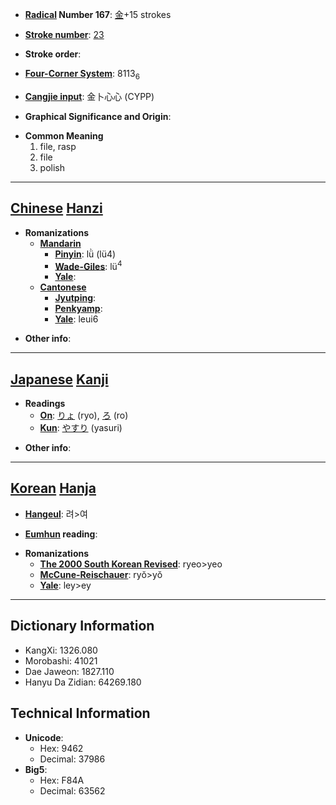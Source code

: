 * '''[[Wiktionary:Chinese radical index| Radical]] Number 167''': [[Wiktionary:Chinese radical index 金|金]]+15 strokes

* '''[[Wiktionary:Chinese total strokes index|Stroke number]]''': [[Wiktionary:Chinese total strokes index 23|23]]

* '''Stroke order''': 

* '''[[Wiktionary:Chinese four corner index|Four-Corner System]]''': 8113<sub>6</sub>

* '''[[Wiktionary:Chinese Cangjie index|Cangjie input]]''': 金卜心心 (CYPP)

* '''Graphical Significance and Origin''': 

* '''Common Meaning'''
*#file, rasp
*# file
*# polish


----

== [[Chinese]] [[Hanzi]] ==

* '''Romanizations'''
** '''[[Mandarin]]'''
*** '''[[Pinyin]]''': lǜ (lü4)
*** '''[[Wade-Giles]]''': lü<sup>4</sup>
*** '''[[Yale]]''': 
** '''[[Cantonese]]'''
*** '''[[Jyutping]]''':
*** '''[[Penkyamp]]''': 
*** '''[[Yale]]''': leui6

* '''Other info''': 

----

== [[Japanese]] [[Kanji]] ==

* '''Readings'''
** '''[[On]]''': [[りょ]] (ryo), [[ろ]] (ro)
** '''[[Kun]]''': [[やすり]] (yasuri)

* '''Other info''':  

----

== [[Korean]] [[Hanja]] ==

* '''[[Hangeul]]''': 려>여

* '''[[Eumhun]] reading''': 

* '''Romanizations'''
** '''[[The 2000 South Korean Revised Romanization|The 2000 South Korean Revised]]''': ryeo>yeo
** '''[[McCune-Reischauer]]''': ryŏ>yŏ
** '''[[Yale]]''': ley>ey

----

== Dictionary Information ==

* KangXi: 1326.080
* Morobashi: 41021
* Dae Jaweon: 1827.110
* Hanyu Da Zidian: 64269.180

== Technical Information ==

* '''Unicode''':
** Hex: 9462
** Decimal: 37986
* '''Big5''':
** Hex: F84A
** Decimal: 63562